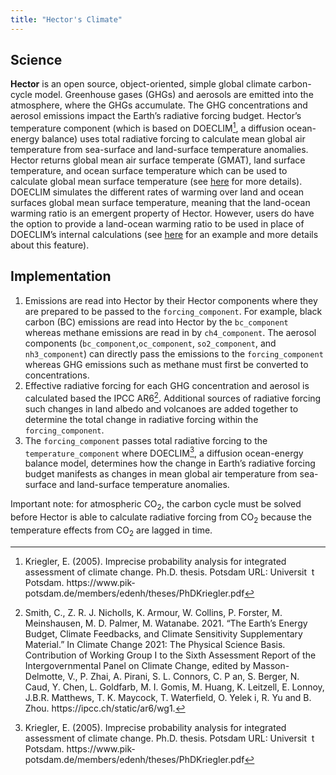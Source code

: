 ```yaml
---
title: "Hector's Climate"
---
```


## Science

**Hector** is an open source, object-oriented, simple global climate carbon-cycle model. Greenhouse gases (GHGs) and aerosols are emitted into the atmosphere, where the GHGs accumulate. The GHG concentrations and aerosol emissions impact the Earth's radiative forcing budget. Hector's temperature component (which is based on DOECLIM^[Kriegler, E. (2005). Imprecise probability analysis for integrated assessment of climate change. Ph.D. thesis. Potsdam URL: Universit t
Potsdam. https://www.pik‐potsdam.de/members/edenh/theses/PhDKriegler.pdf], a diffusion ocean-energy balance) uses total radiative forcing to calculate mean global air temperature from sea-surface and land-surface temperature anomalies. Hector returns global mean air surface temperate (GMAT), land surface temperature, and ocean surface temperature which can be used to calculate global mean surface temperature (see [here](GMAT-GMST.html) for more details). DOECLIM simulates the different rates of warming over land and ocean surfaces global mean surface temperature, meaning that the land-ocean warming ratio is an emergent property of Hector. However, users do have the option to provide a land-ocean warming ratio to be used in place of DOECLIM’s internal calculations (see [here](land_ocean_warming.html) for an example and more details about this feature).

## Implementation

1. Emissions are read into Hector by their Hector components where they are prepared to be passed to the `forcing_component`. For example, black carbon (BC) emissions are read into Hector by the `bc_component` whereas methane emissions are read in by `ch4_component`. The aerosol components (`bc_component`,`oc_component`, `so2_component`, and `nh3_component`) can directly pass the emissions to the `forcing_component` whereas GHG emissions such as methane must first be converted to concentrations.  
2. Effective radiative forcing for each GHG concentration and aerosol is calculated based the IPCC AR6^[Smith, C., Z. R. J. Nicholls, K. Armour, W. Collins, P. Forster, M. Meinshausen, M. D. Palmer, M. Watanabe. 2021. “The Earth’s Energy Budget, Climate Feedbacks, and Climate Sensitivity Supplementary Material.” In Climate Change 2021: The Physical Science Basis. Contribution of Working Group I to the Sixth Assessment Report of the Intergovernmental Panel on Climate Change, edited by Masson-Delmotte, V., P. Zhai, A. Pirani, S. L. Connors, C. P an, S. Berger, N. Caud, Y. Chen, L. Goldfarb, M. I. Gomis, M. Huang, K. Leitzell, E. Lonnoy, J.B.R. Matthews, T. K. Maycock, T. Waterfield, O. Yelek i, R. Yu and B. Zhou. https://ipcc.ch/static/ar6/wg1.]. Additional sources of radiative forcing such changes in land albedo and volcanoes are added together to determine the total change in radiative forcing within the `forcing_component`. 
3. The `forcing_component` passes total radiative forcing to the `temperature_component` where DOECLIM^[Kriegler, E. (2005). Imprecise probability analysis for integrated assessment of climate change. Ph.D. thesis. Potsdam URL: Universit t
Potsdam. https://www.pik‐potsdam.de/members/edenh/theses/PhDKriegler.pdf], a diffusion ocean-energy balance model, determines how the change in Earth's radiative forcing budget manifests as changes in mean global air temperature from sea-surface and land-surface temperature anomalies. 

Important note: for atmospheric CO~2~, the carbon cycle must be solved before Hector is able to calculate radiative forcing from CO~2~ because the temperature effects from CO~2~ are lagged in time. 






